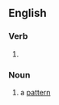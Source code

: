 ==English==

===Verb===
{{head|en|verb form}}

# {{present participle of|pattern|lang=en|nocat=1}}

===Noun===
{{en-noun}}

# a [[pattern]]
